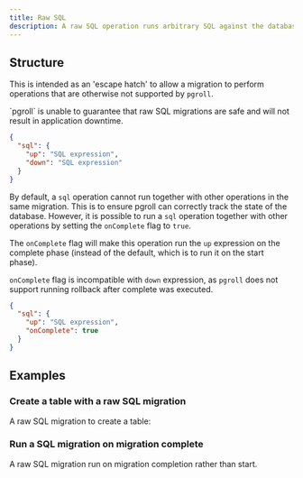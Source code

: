 ```yaml
---
title: Raw SQL
description: A raw SQL operation runs arbitrary SQL against the database.
---
```


## Structure

This is intended as an 'escape hatch' to allow a migration to perform operations that are otherwise not supported by `pgroll`.

<Warning>
  `pgroll` is unable to guarantee that raw SQL migrations are safe and will not
  result in application downtime.
</Warning>

```json
{
  "sql": {
    "up": "SQL expression",
    "down": "SQL expression"
  }
}
```

By default, a `sql` operation cannot run together with other operations in the same migration. This is to ensure pgroll can correctly track the state of the database. However, it is possible to run a `sql` operation together with other operations by setting the `onComplete` flag to `true`.

The `onComplete` flag will make this operation run the `up` expression on the complete phase (instead of the default, which is to run it on the start phase).

`onComplete` flag is incompatible with `down` expression, as `pgroll` does not support running rollback after complete was executed.

```json
{
  "sql": {
    "up": "SQL expression",
    "onComplete": true
  }
}
```

## Examples

### Create a table with a raw SQL migration

A raw SQL migration to create a table:

<ExampleSnippet example="05_sql.yaml" languange="yaml" />

### Run a SQL migration on migration complete

A raw SQL migration run on migration completion rather than start.

<ExampleSnippet example="32_sql_on_complete.yaml" languange="yaml" />
